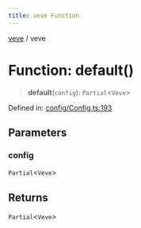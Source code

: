```yaml
---
title: veve Function
---
```


[veve](./Types) / veve


# Function: default()

> **default**(`config`): `Partial`\<`Veve`\>

Defined in: [config/Config.ts:193](https://github.com/tinytools-oss/veve/blob/be5b78158f59e7a302962ea6dd3ce70d92b54d39/src/config/Config.ts#L193)

## Parameters

### config

`Partial`\<`Veve`\>

## Returns

`Partial`\<`Veve`\>
